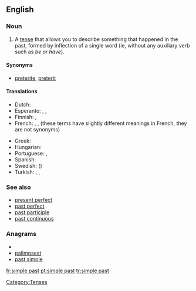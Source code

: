{{wikipedia}}
==English==

===Noun===
{{en-noun|sg=[[simple]] [[past]]}}

# {{grammar}} A [[tense]] that allows you to describe something that happened in the past, formed by inflection of a single word (ie, without any auxiliary verb such as ''be'' or ''have'').

====Synonyms====
* {{sense|grammar}} [[preterite]], [[preterit]]

====Translations====
{{trans-top|the simple past}}
* Dutch: {{t-|nl|onvoltooid verleden tijd|m}}
* Esperanto: {{t|eo|estinteco|xs=Esperanto}}, {{t-|eo|estinto|xs=Esperanto}}, {{t-|eo|preterito|xs=Esperanto}}
* Finnish: {{t+|fi|imperfekti}}, {{t+|fi|preteriti}}
* French: {{t+|fr|passé|m}}, {{t+|fr|imparfait|m}}, {{t+|fr|passé simple|m}} (these terms have slightly different meanings in French, they are not synonyms)
{{trans-mid}}
* Greek: {{t+|el|αόριστος|m|tr=aóristos}}
* Hungarian: {{t|hu|egyszerű múlt}}
* Portuguese: {{t+|pt|pretérito perfeito|m}},  {{t+|pt|pretérito perfeito simples|m}}
* Spanish: {{t+|es|pretérito}}
* Swedish: {{t|sv|preteritum}} ({{t-|sv|imperfekt}})
* Turkish: {{t+|tr|geçmiş zaman}},  {{t|tr|-di'li geçmiş zaman}},  {{t|tr|geçmiş zamanın hikayesi}}
{{trans-bottom}}

===See also===
*[[present perfect]]
*[[past perfect]]
*[[past participle]]
*[[past continuous]]

===Anagrams===
* {{alphagram|aeilmppsst}}
* [[palimpsest#English|palimpsest]]
* [[past simple#English|past simple]]

[[Category:Tenses]]

[[fr:simple past]]
[[pt:simple past]]
[[tr:simple past]]
